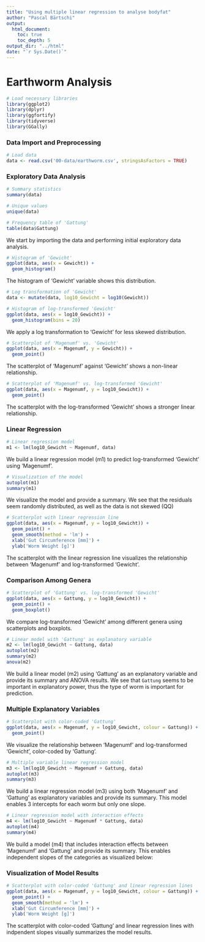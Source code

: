 ```yaml
---
title: "Using multiple linear regression to analyse bodyfat"
author: "Pascal Bärtschi"
output:
  html_document:
    toc: true
    toc_depth: 5
output_dir: "../html"
date: "`r Sys.Date()`"
---
```

# Earthworm Analysis

```r
# Load necessary libraries
library(ggplot2)
library(dplyr)
library(ggfortify)
library(tidyverse)
library(GGally)
```

### Data Import and Preprocessing

```r

# Load data
data <- read.csv('00-data/earthworm.csv', stringsAsFactors = TRUE)
```

### Exploratory Data Analysis

```r

# Summary statistics
summary(data)

# Unique values
unique(data)

# Frequency table of 'Gattung'
table(data$Gattung)
```

We start by importing the data and performing initial exploratory data analysis.

```r

# Histogram of 'Gewicht'
ggplot(data, aes(x = Gewicht)) +
  geom_histogram()
```

The histogram of 'Gewicht' variable shows this distribution.

```r

# Log transformation of 'Gewicht'
data <- mutate(data, log10_Gewicht = log10(Gewicht))

# Histogram of log-transformed 'Gewicht'
ggplot(data, aes(x = log10_Gewicht)) +
  geom_histogram(bins = 20)
```

We apply a log transformation to 'Gewicht' for less skewed distribution.

```r

# Scatterplot of 'Magenumf' vs. 'Gewicht'
ggplot(data, aes(x = Magenumf, y = Gewicht)) +
  geom_point()
```

The scatterplot of 'Magenumf' against 'Gewicht' shows a non-linear relationship.

```r

# Scatterplot of 'Magenumf' vs. log-transformed 'Gewicht'
ggplot(data, aes(x = Magenumf, y = log10_Gewicht)) +
  geom_point()
```

The scatterplot with the log-transformed 'Gewicht' shows a stronger linear relationship.

### Linear Regression

```r

# Linear regression model
m1 <- lm(log10_Gewicht ~ Magenumf, data)
```

We build a linear regression model (m1) to predict log-transformed 'Gewicht' using 'Magenumf'.

```r

# Visualization of the model
autoplot(m1)
summary(m1)
```

We visualize the model and provide a summary. We see that the residuals seem randomly distributed, as well as the data is not skewed (QQ)

```r

# Scatterplot with linear regression line
ggplot(data, aes(x = Magenumf, y = log10_Gewicht)) +
  geom_point() + 
  geom_smooth(method = 'lm') +
  xlab('Gut Circumference [mm]') +
  ylab('Worm Weight [g]')
```

The scatterplot with the linear regression line visualizes the relationship between 'Magenumf' and log-transformed 'Gewicht'.

### Comparison Among Genera

```r

# Scatterplot of 'Gattung' vs. log-transformed 'Gewicht'
ggplot(data, aes(x = Gattung, y = log10_Gewicht)) +
  geom_point() + 
  geom_boxplot()
```

We compare log-transformed 'Gewicht' among different genera using scatterplots and boxplots.

```r

# Linear model with 'Gattung' as explanatory variable
m2 <- lm(log10_Gewicht ~ Gattung, data)
autoplot(m2)
summary(m2)
anova(m2)
```

We build a linear model (m2) using 'Gattung' as an explanatory variable and provide its summary and ANOVA results. We see that `Gattung` seems to be important in explanatory power, thus the type of worm is important for prediction.

### Multiple Explanatory Variables

```r

# Scatterplot with color-coded 'Gattung'
ggplot(data, aes(x = Magenumf, y = log10_Gewicht, colour = Gattung)) +
  geom_point()
```

We visualize the relationship between 'Magenumf' and log-transformed 'Gewicht', color-coded by 'Gattung'.

```r

# Multiple variable linear regression model
m3 <- lm(log10_Gewicht ~ Magenumf + Gattung, data)
autoplot(m3)
summary(m3)
```

We build a linear regression model (m3) using both 'Magenumf' and 'Gattung' as explanatory variables and provide its summary. This model enables 3 intercepts for each worm but only one slope.

```r

# Linear regression model with interaction effects
m4 <- lm(log10_Gewicht ~ Magenumf * Gattung, data)
autoplot(m4)
summary(m4)
```

We build a model (m4) that includes interaction effects between 'Magenumf' and 'Gattung' and provide its summary. This enables independent slopes of the categories as visualized below: 

### Visualization of Model Results

```r

# Scatterplot with color-coded 'Gattung' and linear regression lines
ggplot(data, aes(x = Magenumf, y = log10_Gewicht, colour = Gattung)) +
  geom_point() + 
  geom_smooth(method = 'lm') +
  xlab('Gut Circumference [mm]') +
  ylab('Worm Weight [g]')
```

The scatterplot with color-coded 'Gattung' and linear regression lines with indpendent slopes visually summarizes the model results.